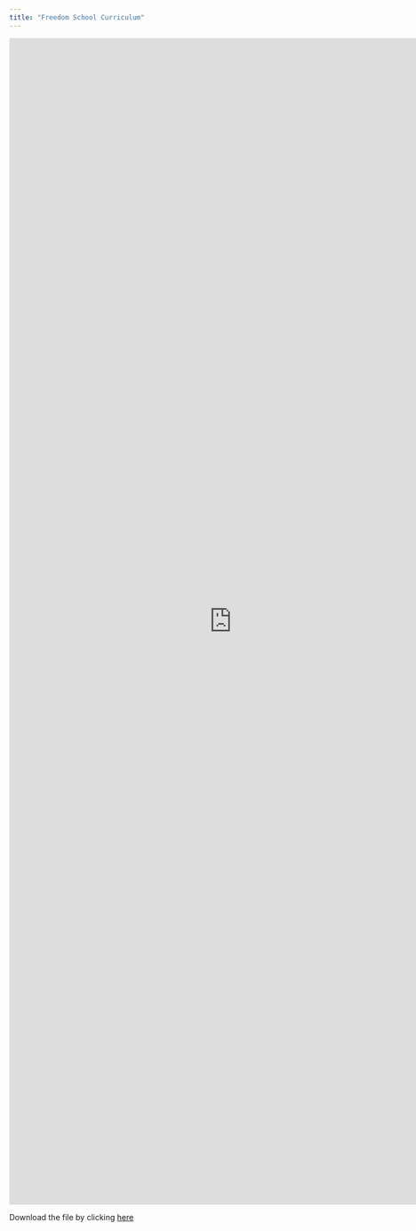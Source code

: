 ```yaml
---
title: "Freedom School Curriculum"
---
```


```{=html}
<embed src="http://www.educationanddemocracy.org/FSCpdf/FreedomSchoolCurrW_Photo.pdf" width="800px" height="2100px" />
```

Download the file by clicking [here](http://www.educationanddemocracy.org/FSCpdf/FreedomSchoolCurrW_Photo.pdf)
